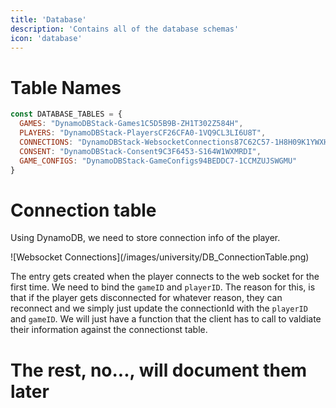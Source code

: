 ```yaml
---
title: 'Database'
description: 'Contains all of the database schemas'
icon: 'database'
---
```


# Table Names

```js
const DATABASE_TABLES = {
  GAMES: "DynamoDBStack-Games1C5D5B9B-ZH1T302Z584H",
  PLAYERS: "DynamoDBStack-PlayersCF26CFA0-1VQ9CL3LI6U8T",
  CONNECTIONS: "DynamoDBStack-WebsocketConnections87C62C57-1H8H09K1YWXHY",
  CONSENT: "DynamoDBStack-Consent9C3F6453-S164W1WXMRDI",
  GAME_CONFIGS: "DynamoDBStack-GameConfigs94BEDDC7-1CCMZUJSWGMU"
}
```

# Connection table

Using DynamoDB, we need to store connection info of the player.

<Frame type="glass" caption="Websocket Connection Table in DynamoDB">
    ![Websocket Connections](/images/university/DB_ConnectionTable.png)
</Frame>

The entry gets created when the player connects to the web socket for the first time. We need to bind the `gameID` and `playerID`. The reason for this, is that if the player gets disconnected for whatever reason, they can reconnect and we simply just update the connectionId with the `playerID` and `gameID`. We will just have a function that the client has to call to valdiate their information against the connectionst table.

# The rest, no..., will document them later